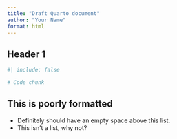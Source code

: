 ```yaml
---
title: "Draft Quarto document"
author: "Your Name"
format: html
---
```


## Header 1

```r
#| include: false
```

```r
# Code chunk
```

## This is poorly formatted

-   Definitely should have an empty space above this list.
-   This isn't a list, why not?

